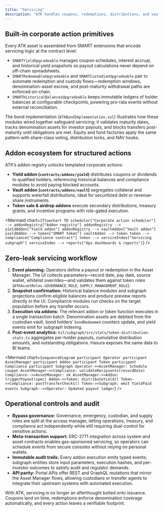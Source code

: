 ```yaml
---
title: "Servicing"
description: "ATK handles coupons, redemptions, distributions, and vault events without spreadsheet choreography."
---
```


## Built-in corporate action primitives

Every ATK asset is assembled from SMART extensions that encode servicing logic at the contract level:

- `SMARTYieldUpgradeable` manages coupon schedules, interest accrual, and historical yield snapshots so payout calculations never depend on off-chain spreadsheets.
- `SMARTRedeemableUpgradeable` and `SMARTCustodianUpgradeable` pair to automate redemption and custody flows—redemption windows, denomination-asset escrow, and post-maturity withdrawal paths are enforced on-chain.
- `SMARTHistoricalBalancesUpgradeable` keeps immutable ledgers of holder balances at configurable checkpoints, powering pro-rata events without external reconciliation.

The bond implementation (`ATKBondImplementation.sol`) illustrates how these modules wired together safeguard servicing: it validates maturity dates, tracks denomination assets for investor payouts, and blocks transfers post-maturity until obligations are met. Equity and fund factories apply the same pattern with share-class voting, distribution locks, and NAV hooks.

## Addon ecosystem for structured actions

ATK’s addon registry unlocks templated corporate actions:

- **Yield addon (`contracts/addons/yield`)** distributes coupons or dividends to qualified holders, referencing historical balances and compliance modules to avoid paying blocked accounts.
- **Vault addon (`contracts/addons/vault`)** segregates collateral and supports waterfall distributions, ideal for securitized debt or revenue-share instruments.
- **Token sale & airdrop addons** execute secondary distributions, treasury grants, and incentive programs with role-gated execution.

<Mermaid
  chart={`
flowchart TD
  scheduler["Corporate action scheduler"] --> addonRegistry["Addon registry"]
  addonRegistry --> yieldAddon["Yield addon"]
  addonRegistry --> vaultAddon["Vault addon"]
  yieldAddon --> token["SMART token"]
  vaultAddon --> token
  token --> compliance["Compliance contract"]
  token --> serviceIndex["Servicing subgraph"]
  serviceIndex --> reports["Ops dashboards & reports"]
`}
/>

## Zero-leak servicing workflow

1. **Event planning:** Operators define a payout or redemption in the Asset Manager. The UI collects parameters—record date, pay date, source wallet, whitelist overrides—and validates them against token roles (`ATKAssetRoles.GOVERNANCE_ROLE`, `SUPPLY_MANAGEMENT_ROLE`).
2. **Snapshot confirmation:** Historical balance modules and subgraph projections confirm eligible balances and produce preview reports directly in the UI. Compliance modules run checks on the target population before any transfer occurs.
3. **Execution via addons:** The relevant addon or token function executes in a single transaction batch. Denomination assets are debited from the custodian vault, bond holders’ `bondRedeemed` counters update, and yield events emit for subgraph indexing.
4. **Post-event analytics:** `kit/subgraph/src/stats/token-distribution-stats.ts` aggregates per-holder payouts, cumulative distribution amounts, and outstanding obligations. Hasura exposes the same data to BI teams.

<Mermaid
  chart={`
sequenceDiagram
  participant Operator
  participant AssetManager
  participant Addon
  participant Token
  participant Compliance
  participant Subgraph
  Operator->>AssetManager: Schedule coupon
  AssetManager->>Compliance: validateRecipients(recordDate)
  Compliance-->>AssetManager: ok
  AssetManager->>Addon: triggerPayout(spec)
  Addon->>Token: distributeYield()
  Token->>Compliance: postTransferChecks()
  Token->>Subgraph: emit YieldPaid events
  Subgraph-->>Operator: Updated payout ledger
`}
/>

## Operational controls and audit

- **Bypass governance:** Governance, emergency, custodian, and supply roles are split at the access manager, letting operations, treasury, and compliance act independently while still requiring dual-control for sensitive actions.
- **Meta-transaction support:** ERC-2771 integration across system and asset contracts enables gas-sponsored servicing, so operators can schedule events from secure consoles without relying on personal wallets.
- **Immutable audit trails:** Every addon execution emits typed events; subgraph entities store input parameters, execution hashes, and per-investor outcomes to satisfy audit and regulator demands.
- **API parity:** Portal APIs offer REST and GraphQL mutations that mirror the Asset Manager flows, allowing custodians or transfer agents to integrate their upstream systems with automated execution.

With ATK, servicing is no longer an afterthought bolted onto issuance. Coupons land on time, redemptions enforce denomination coverage automatically, and every action leaves a verifiable footprint.
